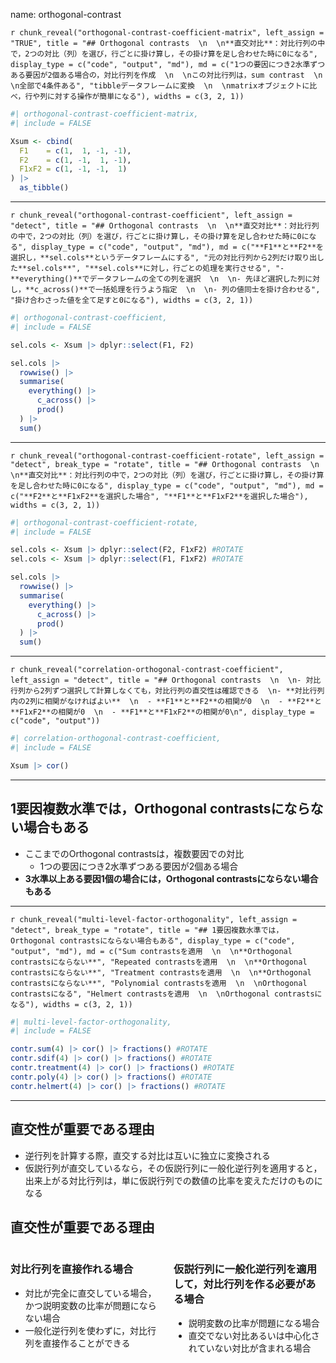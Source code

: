 name: orthogonal-contrast

`r chunk_reveal("orthogonal-contrast-coefficient-matrix", left_assign = "TRUE", title = "## Orthogonal contrasts  \n  \n**直交対比**：対比行列の中で，2つの対比（列）を選び，行ごとに掛け算し，その掛け算を足し合わせた時に0になる", display_type = c("code", "output", "md"), md = c("1つの要因につき2水準ずつある要因が2個ある場合の，対比行列を作成  \n  \nこの対比行列は，sum contrast  \n  \n全部で4条件ある", "tibbleデータフレームに変換  \n  \nmatrixオブジェクトに比べ，行や列に対する操作が簡単になる"), widths = c(3, 2, 1))`

```r
#| orthogonal-contrast-coefficient-matrix,
#| include = FALSE

Xsum <- cbind(
  F1    = c(1,  1, -1, -1),
  F2    = c(1, -1,  1, -1),
  F1xF2 = c(1, -1, -1,  1)
) |>
  as_tibble()
```

---

`r chunk_reveal("orthogonal-contrast-coefficient", left_assign = "detect", title = "## Orthogonal contrasts  \n  \n**直交対比**：対比行列の中で，2つの対比（列）を選び，行ごとに掛け算し，その掛け算を足し合わせた時に0になる", display_type = c("code", "output", "md"), md = c("**F1**と**F2**を選択し，**sel.cols**というデータフレームにする", "元の対比行列から2列だけ取り出した**sel.cols**", "**sel.cols**に対し，行ごとの処理を実行させる", "- **everything()**でデータフレームの全ての列を選択  \n  \n- 先ほど選択した列に対し，**c_across()**で一括処理を行うよう指定  \n  \n- 列の値同士を掛け合わせる", "掛け合わさった値を全て足すと0になる"), widths = c(3, 2, 1))`

```r
#| orthogonal-contrast-coefficient,
#| include = FALSE

sel.cols <- Xsum |> dplyr::select(F1, F2)

sel.cols |>
  rowwise() |>
  summarise(
    everything() |>
      c_across() |>
      prod()
  ) |>
  sum()
```

---

`r chunk_reveal("orthogonal-contrast-coefficient-rotate", left_assign = "detect", break_type = "rotate", title = "## Orthogonal contrasts  \n  \n**直交対比**：対比行列の中で，2つの対比（列）を選び，行ごとに掛け算し，その掛け算を足し合わせた時に0になる", display_type = c("code", "output", "md"), md = c("**F2**と**F1xF2**を選択した場合", "**F1**と**F1xF2**を選択した場合"), widths = c(3, 2, 1))`

```r
#| orthogonal-contrast-coefficient-rotate,
#| include = FALSE

sel.cols <- Xsum |> dplyr::select(F2, F1xF2) #ROTATE
sel.cols <- Xsum |> dplyr::select(F1, F1xF2) #ROTATE

sel.cols |>
  rowwise() |>
  summarise(
    everything() |>
      c_across() |>
      prod()
  ) |>
  sum()
```

---

`r chunk_reveal("correlation-orthogonal-contrast-coefficient", left_assign = "detect", title = "## Orthogonal contrasts  \n  \n- 対比行列から2列ずつ選択して計算しなくても，対比行列の直交性は確認できる  \n- **対比行列内の2列に相関がなければよい**  \n  - **F1**と**F2**の相関が0  \n  - **F2**と**F1xF2**の相関が0  \n  - **F1**と**F1xF2**の相関が0\n", display_type = c("code", "output"))`

```r
#| correlation-orthogonal-contrast-coefficient,
#| include = FALSE

Xsum |> cor()
```

---

## 1要因複数水準では，Orthogonal contrastsにならない場合もある

- ここまでのOrthogonal contrastsは，複数要因での対比
  - 1つの要因につき2水準ずつある要因が2個ある場合
- **3水準以上ある要因1個の場合には，Orthogonal contrastsにならない場合もある**

---

`r chunk_reveal("multi-level-factor-orthogonality", left_assign = "detect", break_type = "rotate", title = "## 1要因複数水準では，Orthogonal contrastsにならない場合もある", display_type = c("code", "output", "md"), md = c("Sum contrastsを適用  \n  \n**Orthogonal contrastsにならない**", "Repeated contrastsを適用  \n  \n**Orthogonal contrastsにならない**", "Treatment contrastsを適用  \n  \n**Orthogonal contrastsにならない**", "Polynomial contrastsを適用  \n  \nOrthogonal contrastsになる", "Helmert contrastsを適用  \n  \nOrthogonal contrastsになる"), widths = c(3, 2, 1))`

```r
#| multi-level-factor-orthogonality,
#| include = FALSE

contr.sum(4) |> cor() |> fractions() #ROTATE
contr.sdif(4) |> cor() |> fractions() #ROTATE
contr.treatment(4) |> cor() |> fractions() #ROTATE
contr.poly(4) |> cor() |> fractions() #ROTATE
contr.helmert(4) |> cor() |> fractions() #ROTATE
```

---

## 直交性が重要である理由

- 逆行列を計算する際，直交する対比は互いに独立に変換される
- 仮説行列が直交しているなら，その仮説行列に一般化逆行列を適用すると，出来上がる対比行列は，単に仮説行列での数値の比率を変えただけのものになる

## 直交性が重要である理由

::: columns

:::: pull-left

### 対比行列を直接作れる場合

- 対比が完全に直交している場合，かつ説明変数の比率が問題にならない場合
- 一般化逆行列を使わずに，対比行列を直接作ることができる

::::

:::: pull-right

### 仮説行列に一般化逆行列を適用して，対比行列を作る必要がある場合

- 説明変数の比率が問題になる場合
- 直交でない対比あるいは中心化されていない対比が含まれる場合

::::

:::
